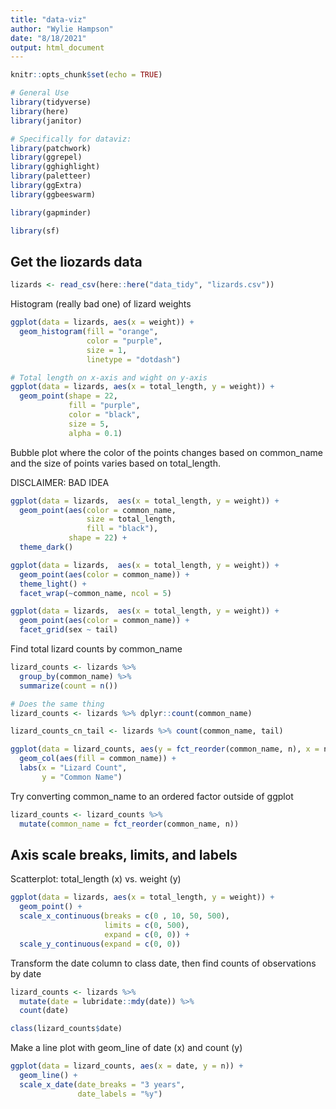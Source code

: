 ```yaml
---
title: "data-viz"
author: "Wylie Hampson"
date: "8/18/2021"
output: html_document
---
```


```r
knitr::opts_chunk$set(echo = TRUE)

# General Use
library(tidyverse)
library(here)
library(janitor)

# Specifically for dataviz:
library(patchwork)
library(ggrepel)
library(gghighlight)
library(paletteer)
library(ggExtra)
library(ggbeeswarm)

library(gapminder)

library(sf)
```

## Get the liozards data

```r
lizards <- read_csv(here::here("data_tidy", "lizards.csv"))
```

Histogram (really bad one) of lizard weights

```r
ggplot(data = lizards, aes(x = weight)) +
  geom_histogram(fill = "orange",
                 color = "purple",
                 size = 1, 
                 linetype = "dotdash")
```

```r
# Total length on x-axis and wight on y-axis
ggplot(data = lizards, aes(x = total_length, y = weight)) +
  geom_point(shape = 22,
             fill = "purple",
             color = "black",
             size = 5,
             alpha = 0.1)
```

Bubble plot where the color of the points changes based on common_name and the size of points varies based on total_length.

DISCLAIMER: BAD IDEA

```r
ggplot(data = lizards,  aes(x = total_length, y = weight)) +
  geom_point(aes(color = common_name,
                 size = total_length,
                 fill = "black"),
             shape = 22) +
  theme_dark()
```

```r
ggplot(data = lizards,  aes(x = total_length, y = weight)) +
  geom_point(aes(color = common_name)) +
  theme_light() +
  facet_wrap(~common_name, ncol = 5)
```

```r
ggplot(data = lizards,  aes(x = total_length, y = weight)) +
  geom_point(aes(color = common_name)) +
  facet_grid(sex ~ tail)
```

Find total lizard counts by common_name

```r
lizard_counts <- lizards %>% 
  group_by(common_name) %>% 
  summarize(count = n())

# Does the same thing
lizard_counts <- lizards %>% dplyr::count(common_name)

lizard_counts_cn_tail <- lizards %>% count(common_name, tail)
```

```r
ggplot(data = lizard_counts, aes(y = fct_reorder(common_name, n), x = n)) +
  geom_col(aes(fill = common_name)) +
  labs(x = "Lizard Count",
       y = "Common Name")
```

Try converting common_name to an ordered factor outside of ggplot

```r
lizard_counts <- lizard_counts %>% 
  mutate(common_name = fct_reorder(common_name, n))
```

## Axis scale breaks, limits, and labels

Scatterplot: total_length (x) vs. weight (y)

```r
ggplot(data = lizards, aes(x = total_length, y = weight)) +
  geom_point() +
  scale_x_continuous(breaks = c(0 , 10, 50, 500),
                     limits = c(0, 500),
                     expand = c(0, 0)) +
  scale_y_continuous(expand = c(0, 0))
```

Transform the date column to class date, then find counts of observations by date

```r
lizard_counts <- lizards %>% 
  mutate(date = lubridate::mdy(date)) %>% 
  count(date)

class(lizard_counts$date)
```

Make a line plot with geom_line of date (x) and count (y)

```r
ggplot(data = lizard_counts, aes(x = date, y = n)) +
  geom_line() +
  scale_x_date(date_breaks = "3 years",
               date_labels = "%y")
```












